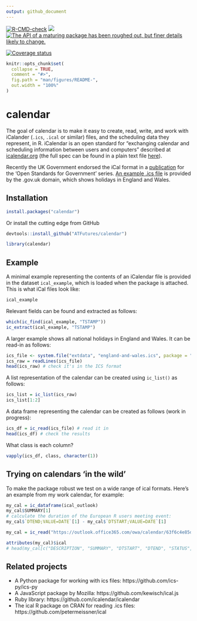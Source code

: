 ```yaml
---
output: github_document
---
```


  <!-- badges: start -->
  [![R-CMD-check](https://github.com/ATFutures/calendar/workflows/R-CMD-check/badge.svg)](https://github.com/ATFutures/calendar/actions)
[![](http://www.r-pkg.org/badges/version/calendar)](https://www.r-pkg.org:443/pkg/calendar)
[![The API of a maturing package has been roughed out, but finer details likely to change.](https://img.shields.io/badge/lifecycle-maturing-blue.svg)](https://lifecycle.r-lib.org/articles/stages.html)

[![Coverage status](https://codecov.io/gh/ATFutures/calendar/branch/master/graph/badge.svg)](https://app.codecov.io/github/ATFutures/calendar?branch=master)
<!-- README.md is generated from README.Rmd. Please edit that file -->
<!-- badges: end -->

```r
knitr::opts_chunk$set(
  collapse = TRUE,
  comment = "#>",
  fig.path = "man/figures/README-",
  out.width = "100%"
)
```

# calendar

The goal of calendar is to make it easy to create, read, write, and work with iCalander (`.ics`, `.ical` or similar) files, and the scheduling data they represent, in R.
iCalendar is an open standard for
"exchanging calendar and scheduling information between users and computers"
described at [icalendar.org](https://icalendar.org/) (the full spec can be found in a 
plain text file [here](https://www.rfc-editor.org/rfc/rfc5545.txt)).

Recently the UK Government endorsed the iCal format in a [publication](https://www.gov.uk/government/publications/open-standards-for-government/exchange-of-calendar-events) for the 'Open Standards for Government' series.
[An example .ics file](https://www.gov.uk/bank-holidays/england-and-wales.ics) is provided by the .gov.uk domain, which shows holidays in England and Wales.

## Installation
```r
install.packages("calendar")
```

Or install the cutting edge from GitHub
```r
devtools::install_github("ATFutures/calendar")
```

```r
library(calendar)
```

<!-- You can install the released version of calendar from [CRAN](https://CRAN.R-project.org) with: -->

<!-- ``` r -->
<!-- install.packages("calendar") -->
<!-- ``` -->

## Example

A minimal example representing the contents of an iCalendar file is provided in the dataset `ical_example`, which is loaded when the package is attached.
This is what iCal files look like:

```r
ical_example
```

Relevant fields can be found and extracted as follows:

```r
which(ic_find(ical_example, "TSTAMP"))
ic_extract(ical_example, "TSTAMP")
```

A larger example shows all national holidays in England and Wales.
It can be read-in as follows:

```r
ics_file <- system.file("extdata", "england-and-wales.ics", package = "calendar")
ics_raw = readLines(ics_file) 
head(ics_raw) # check it's in the ICS format
```

A list representation of the calendar can be created using `ic_list()` as follows:

```r
ics_list = ic_list(ics_raw)
ics_list[1:2]
```

A data frame representing the calendar can be created as follows (work in progress):

```r
ics_df = ic_read(ics_file) # read it in
head(ics_df) # check the results
```

What class is each column?

```r
vapply(ics_df, class, character(1))
```

## Trying on calendars 'in the wild'

To make the package robust we test on a wide range of ical formats.
Here's an example from my work calendar, for example:

```r
my_cal = ic_dataframe(ical_outlook)
my_cal$SUMMARY[1]
# calculate the duration of the European R users meeting event:
my_cal$`DTEND;VALUE=DATE`[1] - my_cal$`DTSTART;VALUE=DATE`[1]
```

<!-- An example from the wild: -->

```r
my_cal = ic_read("https://outlook.office365.com/owa/calendar/63f6c4e85d124df6a20656ade8e71faa@leeds.ac.uk/32e1cb4137f4414b8d7644453ec4b10414316826143036893453/calendar.ics")

attributes(my_cal)$ical
# head(my_cal[c("DESCRIPTION", "SUMMARY", "DTSTART", "DTEND", "STATUS", "SEQUENCE", "LOCATION")])
```

## Related projects

- A Python package for working with ics files: https://github.com/ics-py/ics-py
- A JavaScript package by Mozilla: https://github.com/kewisch/ical.js
- Ruby library: https://github.com/icalendar/icalendar
- The ical R package on CRAN for reading .ics files: https://github.com/petermeissner/ical
